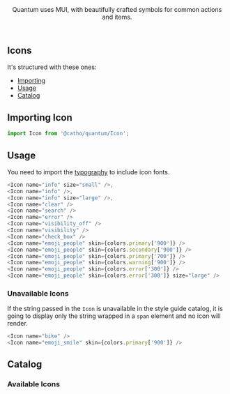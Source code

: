 

<Meta title="Foundation/Icons" />

<Header title="Icons">
    Quantum uses MUI, with beautifully crafted symbols for common actions
    and items.
</Header>

## Icons

It's structured with these ones:
- [Importing](#import)
- [Usage](#usage)
- [Catalog](#catalog)

## <a id="import"></a>Importing Icon

```js
import Icon from '@catho/quantum/Icon';
```

## <a id="usage"></a>Usage

You need to import the [typography](?path=/docs/foundation-typography--page) to include icon fonts.

<ExampleIcons />

```js
<Icon name="info" size="small" />,
<Icon name="info" />,
<Icon name="info" size="large" />,
<Icon name="clear" />
<Icon name="search" />
<Icon name="error" />
<Icon name="visibility_off" />
<Icon name="visibility" />
<Icon name="check_box" />
<Icon name="emoji_people" skin={colors.primary['900']} />
<Icon name="emoji_people" skin={colors.secondary['900']} />
<Icon name="emoji_people" skin={colors.primary['700']} />
<Icon name="emoji_people" skin={colors.warning['900']} />
<Icon name="emoji_people" skin={colors.error['300']} />
<Icon name="emoji_people" skin={colors.error['300']} size="large" />
```

### Unavailable Icons

If the string passed in the `Icon` is unavailable in the style guide
catalog, it is going to display only the string wrapped in a `span`
element and no icon will render.

<ExampleIncorrectIcons />

```js
<Icon name="bike" />
<Icon name="emoji_smile" skin={colors.primary['900']} />
```

## <a id="catalog"></a>Catalog

### Available Icons

<Catalogue/>